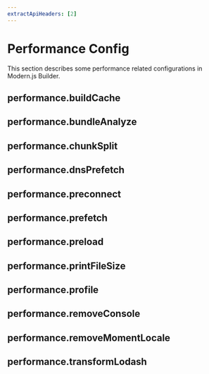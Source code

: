```yaml
---
extractApiHeaders: [2]
---
```


# Performance Config

This section describes some performance related configurations in Modern.js Builder.

## performance.buildCache


<BuildCache />

## performance.bundleAnalyze


<BundleAnalyze />

## performance.chunkSplit


<ChunkSplit />

## performance.dnsPrefetch


<DnsPrefetch />

## performance.preconnect


<Preconnect />

## performance.prefetch


<Prefetch />

## performance.preload


<Preload />

## performance.printFileSize


<PrintFileSize />

## performance.profile


<Profile />

## performance.removeConsole


<RemoveConsole />

## performance.removeMomentLocale


<RemoveMomentLocale />

## performance.transformLodash


<TransformLodash />
